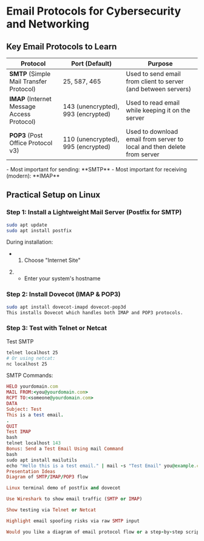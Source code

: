 # Email Protocols for Cybersecurity and Networking

## Key Email Protocols to Learn

| Protocol | Port (Default) | Purpose |
|----------|----------------|---------|
| **SMTP** (Simple Mail Transfer Protocol) | 25, 587, 465 | Used to send email from client to server (and between servers) |
| **IMAP** (Internet Message Access Protocol) | 143 (unencrypted), 993 (encrypted) | Used to read email while keeping it on the server |
| **POP3** (Post Office Protocol v3) | 110 (unencrypted), 995 (encrypted) | Used to download email from server to local and then delete from server |

<Callout type="info" emoji="ℹ️">
  - Most important for sending: **SMTP**
  - Most important for receiving (modern): **IMAP**
</Callout>

## Practical Setup on Linux

### Step 1: Install a Lightweight Mail Server (Postfix for SMTP)

```bash
sudo apt update
sudo apt install postfix
```
During installation:

- 1. Choose "Internet Site"

2. - Enter your system's hostname

### Step 2: Install Dovecot (IMAP & POP3)
```bash
sudo apt install dovecot-imapd dovecot-pop3d
This installs Dovecot which handles both IMAP and POP3 protocols.
```

### Step 3: Test with Telnet or Netcat
Test SMTP
```bash
telnet localhost 25
# Or using netcat:
nc localhost 25
```
SMTP Commands:

```ruby
HELO yourdomain.com
MAIL FROM:<you@yourdomain.com>
RCPT TO:<someone@yourdomain.com>
DATA
Subject: Test
This is a test email.
.
QUIT
Test IMAP
bash
telnet localhost 143
Bonus: Send a Test Email Using mail Command
bash
sudo apt install mailutils
echo "Hello this is a test email." | mail -s "Test Email" you@example.com
Presentation Ideas
Diagram of SMTP/IMAP/POP3 flow

Linux terminal demo of postfix and dovecot

Use Wireshark to show email traffic (SMTP or IMAP)

Show testing via Telnet or Netcat

Highlight email spoofing risks via raw SMTP input

Would you like a diagram of email protocol flow or a step-by-step script for your presentation?
